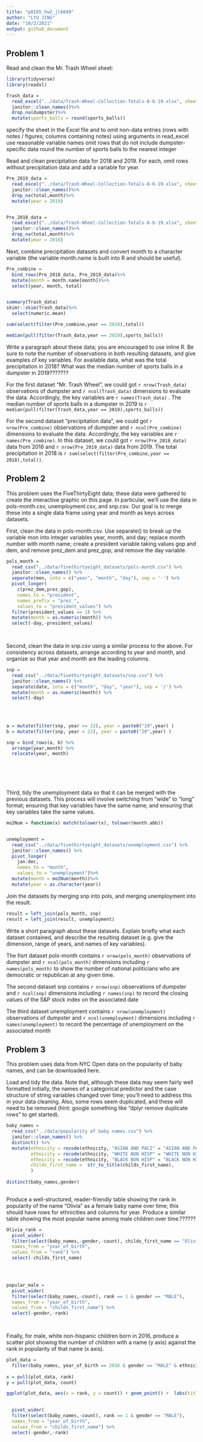 ```yaml
---
title: "p8105_hw2_jl6049"
author: "LYU JING"
date: "10/2/2021"
output: github_document
---
```


## Problem 1

Read and clean the Mr. Trash Wheel sheet:

```r
library(tidyverse)
library(readxl)
```


```r
Trash_data = 
  read_excel("../data/Trash-Wheel-Collection-Totals-8-6-19.xlsx", sheet = "Mr. Trash Wheel", range = "A2:N408") %>%
  janitor::clean_names()%>%
  drop_na(dumpster)%>%
  mutate(sports_balls = round(sports_balls))


```


specify the sheet in the Excel file and to omit non-data entries (rows with notes / figures; columns containing notes) using arguments in read_excel
use reasonable variable names
omit rows that do not include dumpster-specific data
round the number of sports balls to the nearest integer

Read and clean precipitation data for 2018 and 2019. For each, omit rows without precipitation data and add a variable for year.
```r

Pre_2019_data = 
  read_excel("../data/Trash-Wheel-Collection-Totals-8-6-19.xlsx", sheet = "2019 Precipitation", skip = 1)%>%
  janitor::clean_names()%>%
  drop_na(total,month)%>%
  mutate(year = 2019)


Pre_2018_data = 
  read_excel("../data/Trash-Wheel-Collection-Totals-8-6-19.xlsx", sheet = "2018 Precipitation", skip = 1)%>%
  janitor::clean_names()%>%
  drop_na(total,month)%>%
  mutate(year = 2018)
```

 Next, combine precipitation datasets and convert month to a character variable (the variable month.name is built into R and should be useful).

```r



Pre_combine = 
  bind_rows(Pre_2018_data, Pre_2019_data)%>%
  mutate(month = month.name[month])%>%
  select(year, month, total)


summary(Trash_data)
skimr::skim(Trash_data)%>%
  select(numeric.mean)

sum(select(filter(Pre_combine,year == 2018),total))

median(pull(filter(Trash_data,year == 2019),sports_balls))
```

Write a paragraph about these data; you are encouraged to use inline R. Be sure to note the number of observations in both resulting datasets, and give examples of key variables. For available data, what was the total precipitation in 2018? What was the median number of sports balls in a dumpster in 2019???????

For the first dataset "Mr. Trash Wheel", we could got `r nrow(Trash_data)` observations of dumpster and `r ncol(Trash_data)` dimensions to evaluate the data. Accordingly, the key variables are `r names(Trash_data)` .  The median number of sports balls in a dumpster in 2019 is `r median(pull(filter(Trash_data,year == 2019),sports_balls))`

For the second dataset "precipitation data", we could got `r nrow(Pre_combine)` observations of dumpster and `r ncol(Pre_combine)` dimensions to evaluate the data. Accordingly, the key variables are `r names(Pre_combine)`. In this dataset, we could got `r nrow(Pre_2018_data)` data from 2018 and `r nrow(Pre_2019_data)` data from 2019. The total precipitation in 2018 is `r sum(select(filter(Pre_combine,year == 2018),total))`.


## Problem 2

This problem uses the FiveThirtyEight data; these data were gathered to create the interactive graphic on this page. In particular, we’ll use the data in pols-month.csv, unemployment.csv, and snp.csv. Our goal is to merge these into a single data frame using year and month as keys across datasets.

First, clean the data in pols-month.csv. Use separate() to break up the variable mon into integer variables year, month, and day; replace month number with month name;
create a president variable taking values gop and dem, and remove prez_dem and prez_gop; and remove the day variable.



```r
pols_month = 
  read_csv("../data/fivethirtyeight_datasets/pols-month.csv") %>%
  janitor::clean_names() %>%
  separate(mon, into = c("year", "month", "day"), sep = '-') %>%
  pivot_longer(
    c(prez_dem,prez_gop),
    names_to = "president", 
    names_prefix = "prez_",
    values_to = "president_values") %>%
  filter(president_values == 1) %>%
  mutate(month = as.numeric(month)) %>%
  select(-day,-president_values)

  
```


Second, clean the data in snp.csv using a similar process to the above. For consistency across datasets, arrange according to year and month, and organize so that year and month are the leading columns.

```r
snp = 
  read_csv("../data/fivethirtyeight_datasets/snp.csv") %>%
  janitor::clean_names() %>%
  separate(date, into = c("month", "day", "year"), sep = '/') %>%
  mutate(month = as.numeric(month)) %>%
  select(-day)

  
  
  
a = mutate(filter(snp, year >= 22), year = paste0("19",year) )
b = mutate(filter(snp, year < 22), year = paste0("20",year) )

snp = bind_rows(a, b) %>%
  arrange(year,month) %>%
  relocate(year, month) 
  



  
```
Third, tidy the unemployment data so that it can be merged with the previous datasets. This process will involve switching from “wide” to “long” format; ensuring that key variables have the same name; and ensuring that key variables take the same values.

```r
mo2Num = function(x) match(tolower(x), tolower(month.abb))


unemployment = 
  read_csv("../data/fivethirtyeight_datasets/unemployment.csv") %>%
  janitor::clean_names() %>%
  pivot_longer(
    jan:dec,
    names_to = "month", 
    values_to = "unemployment")%>%
  mutate(month = mo2Num(month))%>%
  mutate(year = as.character(year))
```

Join the datasets by merging snp into pols, and merging unemployment into the result.

```r
result = left_join(pols_month, snp)
result = left_join(result, unemployment)
```

Write a short paragraph about these datasets. Explain briefly what each dataset contained, and describe the resulting dataset (e.g. give the dimension, range of years, and names of key variables).


The fisrt dataset pols-month contains `r nrow(pols_month)` observations of dumpster and `r ncol(pols_month)` dimensions including `r names(pols_month)` to show the number of national politicians who are democratic or republican at any given time.

The second dataset snp contains `r nrow(snp)` observations of dumpster and `r ncol(snp)` dimensions including `r names(snp)` to record the closing values of the S&P stock index on the associated date

The third dataset unemployment contains `r nrow(unemployment)` observations of dumpster and `r ncol(unemployment)` dimensions including `r names(unemployment)` to record the percentage of unemployment on the associated month


## Problem 3

This problem uses data from NYC Open data on the popularity of baby names, and can be downloaded here.

Load and tidy the data. Note that, although these data may seem fairly well formatted initially, the names of a categorical predictor and the case structure of string variables changed over time; you’ll need to address this in your data cleaning. Also, some rows seem duplicated, and these will need to be removed (hint: google something like “dplyr remove duplicate rows” to get started).

```r

baby_names = 
  read_csv("../data/popularity of baby names.csv") %>%
  janitor::clean_names() %>% 
  distinct() %>%
  mutate(ethnicity = recode(ethnicity, "ASIAN AND PACI" = "ASIAN AND PACIFIC ISLANDER"),
         ethnicity = recode(ethnicity, "WHITE NON HISP" = "WHITE NON HISPANIC"),
         ethnicity = recode(ethnicity, "BLACK NON HISP" = "BLACK NON HISPANIC"),
         childs_first_name =  str_to_title(childs_first_name),
         ) 
  
distinct(baby_names,gender)  
  

```


Produce a well-structured, reader-friendly table showing the rank in popularity of the name “Olivia” as a female baby name over time; this should have rows for ethnicities and columns for year. Produce a similar table showing the most popular name among male children over time.??????
```r

Olivia_rank = 
  pivot_wider(
  filter(select(baby_names,-gender,-count), childs_first_name == "Olivia" ), 
  names_from = "year_of_birth", 
  values_from = "rank") %>%
  select(-childs_first_name)
  



popular_male = 
  pivot_wider(
  filter(select(baby_names,-count), rank == 1 & gender == "MALE"), 
  names_from = "year_of_birth", 
  values_from = "childs_first_name") %>%
  select(-gender,-rank)

  

```


Finally, for male, white non-hispanic children born in 2016, produce a scatter plot showing the number of children with a name (y axis) against the rank in popularity of that name (x axis).

```r


plot_data = 
  filter(baby_names, year_of_birth == 2016 & gender == "MALE" & ethnicity == "WHITE NON HISPANIC")
  
x = pull(plot_data, rank)
y = pull(plot_data, count)

ggplot(plot_data, aes(x = rank, y = count)) + geom_point() +  labs(title = "Name ranks of male white non-hispanic children born in 2016" , x = "Rank" , y = "Count of Name")

  
  pivot_wider(
  filter(select(baby_names,-count), rank == 1 & gender == "MALE"), 
  names_from = "year_of_birth", 
  values_from = "childs_first_name") %>%
  select(-gender,-rank)

  

```






